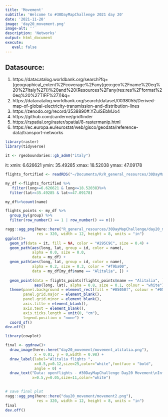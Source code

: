```yaml
---
title: 'Movement'
subtitle: 'Welcome to #30DayMapChallenge 2021 day 20'
date: '2021-11-20'
image: 'day20_movement.png'
image-alt: ''
description: 'Networks'
output: html_document
execute: 
   eval: false
---
```



## Datasource:

1. https://datacatalog.worldbank.org/search?fq=(geographical_extent%2Fcoverage%2Fany(geo:geo%2Fname%20eq%20%27Italy%27))%20and%20(Resources%2Fany(res:res%2Fformat%20eq%20%27TIFF%27))&q=
2. https://datacatalog.worldbank.org/search/dataset/0038055/Derived-map-of-global-electricity-transmission-and-distribution-lines
3. https://zenodo.org/record/3538890#.YZulSEbMJo4
4. https://github.com/carderne/gridfinder
5. https://rspatial.org/raster/spatial/8-rastermanip.html
6. https://ec.europa.eu/eurostat/web/gisco/geodata/reference-data/transport-networks


```r
library(raster)
library(tidyverse)
```


```r
it <- rgeoboundaries::gb_adm0("italy")
```


it: xmin: 6.626621 ymin: 35.49285 xmax: 18.52038 ymax: 47.09178

```r
flights_fortified <- readRDS("~/Documents/R/R_general_resources/30DayMapChallenge/day20_movement/data/flights_fortified.rds")

my_df <-flights_fortified %>%
   filter(long>=6.626621 & long<=18.52038)%>%
  filter(lat>=35.49285 & lat<=47.09178) 

my_df%>%count(name)
```

```r
flights_points <- my_df %>%
  group_by(group) %>%
  filter(row_number() == 1 | row_number() == n())
```



```r
ragg::agg_png(here::here("R_general_resources/30DayMapChallenge/day20_movement/movement_alitalia.png"),
              res = 320, width = 12, height = 8, units = "in")
ggplot()+
  geom_sf(data = it, fill = NA, color = "#295C9C", size = 0.4) + 
  geom_path(aes(long, lat, group = id, color = name), 
            alpha = 0.0, size = 0.0, 
            data = my_df) +
  geom_path(aes(long, lat, group = id, color = name), 
            alpha = 0.2, size = 0.3, color = "#f9ba00", 
            data = my_df[my_df$name == "Alitalia", ]) +
  
  geom_point(data = flights_points[flights_points$name == "Alitalia", ], 
             aes(long, lat), alpha = 0.8, size = 0.1, colour = "white") +
  theme(panel.background = element_rect(fill = "#05050f", colour = "#05050f"),
        panel.grid.major = element_blank(),
        panel.grid.minor = element_blank(),
        axis.title = element_blank(),
        axis.text = element_blank(),
        axis.ticks.length = unit(0, "cm"),
        legend.position = "none") +
  coord_sf()
dev.off()
```

```r
library(cowplot)

final <- ggdraw()+
  draw_image(here::here("day20_movement/movement_alitalia.png"),
             x = 0.01, y = 0,width = 0.98) +
  draw_label(label="Alitalia flights ",
             x=0.5,y=0.12,size=25,color="white",fontface = "bold",
             angle = 0) +
  draw_text("Data: openflights - #30DayMapChallenge Day20 Movement\nInfographics: Federica Gazzelloni",
            x=0.5,y=0.05,size=11,color="white")
  
```

```r
# save final plot
ragg::agg_png(here::here("day20_movement/movement2.png"),
              res = 320, width = 12, height = 8, units = "in")
final
dev.off()
```




